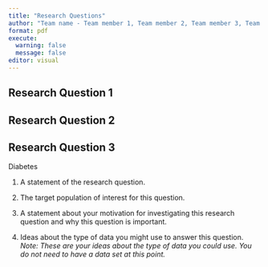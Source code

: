 ```yaml
---
title: "Research Questions"
author: "Team name - Team member 1, Team member 2, Team member 3, Team member 4"
format: pdf
execute: 
  warning: false
  message: false
editor: visual
---
```


## Research Question 1

\pagebreak

## Research Question 2

\pagebreak

## Research Question 3

Diabetes

1.  A statement of the research question.

2.  The target population of interest for this question.

3.  A statement about your motivation for investigating this research question and why this question is important.

4.  Ideas about the type of data you might use to answer this question. *Note: These are your ideas about the type of data you could use. You do not need to have a data set at this point.*
